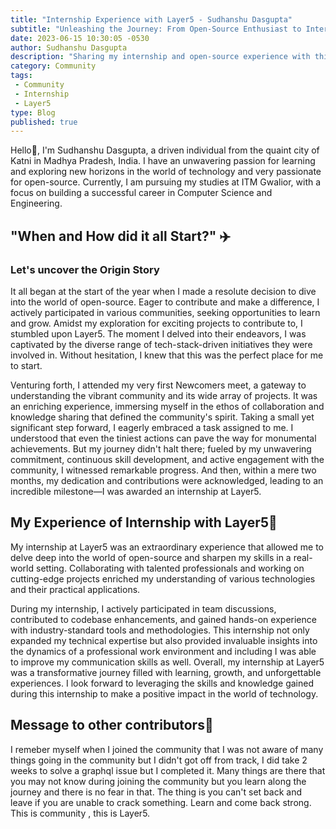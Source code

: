 ```yaml
---
title: "Internship Experience with Layer5 - Sudhanshu Dasgupta"
subtitle: "Unleashing the Journey: From Open-Source Enthusiast to Internship Success"
date: 2023-06-15 10:30:05 -0530
author: Sudhanshu Dasgupta
description: "Sharing my internship and open-source experience with this awesome community Layer5"
category: Community
tags:
 - Community
 - Internship
 - Layer5
type: Blog
published: true
---
```




<BlogWrapper>

<p>
Hello👋, I'm Sudhanshu Dasgupta, a driven individual from the quaint city of Katni in Madhya Pradesh, India. 
I have an unwavering passion for learning and exploring new horizons in the world of technology and very passionate for open-source. Currently, I am pursuing my 
studies at ITM Gwalior, with a focus on building a successful career in Computer Science and Engineering.
</p>

<h2 id="journey">"When and How did it all Start?" ✈️</h2>
<h3>Let's uncover the Origin Story</h3>

<p>
It all began at the start of the year when I made a resolute decision to dive into the world of open-source. Eager to contribute and make a difference, I actively participated in various communities, seeking opportunities to learn and grow.
Amidst my exploration for exciting projects to contribute to, I stumbled upon Layer5. The moment I delved into their endeavors, I was captivated by the diverse range of tech-stack-driven initiatives they were involved in. Without hesitation, I knew that this was the perfect place for me to start.

Venturing forth, I attended my very first Newcomers meet, a gateway to understanding the vibrant community and its wide array of projects. It was an enriching experience, immersing myself in the ethos of collaboration and knowledge sharing that defined the community's spirit.
Taking a small yet significant step forward, I eagerly embraced a task assigned to me.
I understood that even the tiniest actions can pave the way for monumental achievements. But my journey didn't halt there; fueled by my unwavering commitment, continuous skill development, and active engagement with the community, I witnessed remarkable progress.
And then, within a mere two months, my dedication and contributions were acknowledged, leading to an incredible milestone—I was awarded an internship at Layer5.
</p>

<h2 id="experience">
 My Experience of Internship with Layer5🚶
</h2>

<p>
 My internship at Layer5 was an extraordinary experience that allowed me to delve deep into the world of open-source and sharpen my skills in a real-world setting. 
 Collaborating with talented professionals and working on cutting-edge projects enriched my understanding of various technologies and their practical applications.

 During my internship, I actively participated in team discussions, contributed to codebase enhancements, and gained hands-on experience with industry-standard tools and methodologies. 
 This internship not only expanded my technical expertise but also provided invaluable insights into the dynamics of a professional work environment and including I was able to improve my communication skills
 as well.
 Overall, my internship at Layer5 was a transformative journey filled with learning, growth, and unforgettable experiences. I look forward to leveraging the skills and knowledge gained during this internship to make a positive impact in the world of technology.

 <h2 id="message">
  Message to other contributors📖
 </h2>

<p>
 I remeber myself when I joined the community that I was not aware of many things going in the community but I didn't got off from track, I did take 2 weeks
 to solve a graphql issue but I completed it. Many things are there that you may not know during joining the community but you learn along the journey and
 there is no fear in that. The thing is you can't set back and leave if you are unable to crack something. Learn and come back strong.
 This is community , this is Layer5.
</p>

</p>
</BlogWrapper>
